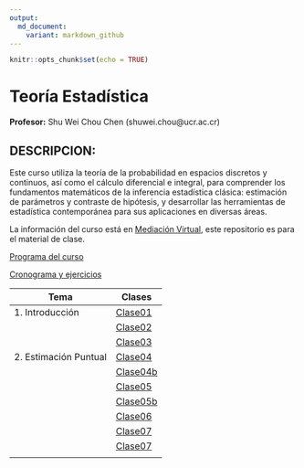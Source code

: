 ```yaml
---
output:
  md_document:
    variant: markdown_github
---
```


```r
knitr::opts_chunk$set(echo = TRUE)
```

# Teoría Estadística

**Profesor:** Shu Wei Chou Chen (shuwei.chou@ucr.ac.cr)


## DESCRIPCION:


Este curso utiliza la teoría de la probabilidad en espacios discretos y continuos, así como el cálculo diferencial e integral, para comprender los fundamentos matemáticos de la inferencia estadística clásica: estimación de parámetros y contraste de hipótesis, y desarrollar las herramientas de estadística contemporánea para sus aplicaciones en diversas áreas. 


La información del curso está en [Mediación Virtual](https://mv1.mediacionvirtual.ucr.ac.cr/course/view.php?id=34897), este repositorio es para el material de clase. 



<a href="Programa-XS3310.pdf">Programa del curso</a>


<a href="https://docs.google.com/spreadsheets/d/1MAGOqFPWk_utN8ucXHEQULb13s6497u2-gBMvLd5IVg/edit?usp=sharing">Cronograma y ejercicios</a>


| Tema                  |  Clases                               |
|-----------------------|---------------------------------------|
| 1. Introducción       |       [Clase01](XS3310-I24_01.html)   |       
|                       |       [Clase02](XS3310-I24_02.html)   |   
|                       |       [Clase03](XS3310-I24_03.html)   |       
| 2. Estimación Puntual |       [Clase04](XS3310-I24_04.html)   |  
|                       |       [Clase04b](XS3310-I24_04b.html)   |
|                       |       [Clase05](XS3310-I24_05.html)   |      
|                       |       [Clase05b](XS3310-I24_05b.html)   |     
|                       |       [Clase06](XS3310-I24_06.html)   |       
|                       |       [Clase07](XS3310-I24_07.html)   |      
|                       |       [Clase07](XS3310-I24_08.html)   | 
|                       |                                       |  



